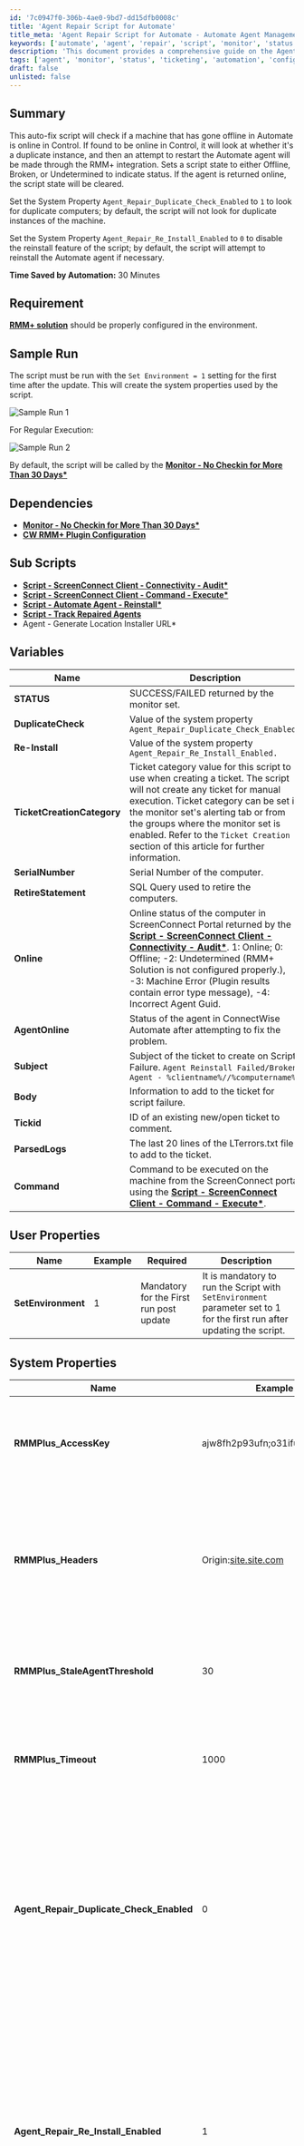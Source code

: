 ```yaml
---
id: '7c0947f0-306b-4ae0-9bd7-dd15dfb0008c'
title: 'Agent Repair Script for Automate'
title_meta: 'Agent Repair Script for Automate - Automate Agent Management'
keywords: ['automate', 'agent', 'repair', 'script', 'monitor', 'status']
description: 'This document provides a comprehensive guide on the Agent Repair Script for ConnectWise Automate, detailing its functionality to check the online status of machines, handle duplicate instances, and manage the Automate agent through RMM+ integration. It includes setup requirements, sample runs, dependencies, variables, user properties, and ticketing information.'
tags: ['agent', 'monitor', 'status', 'ticketing', 'automation', 'configuration']
draft: false
unlisted: false
---
```

## Summary

This auto-fix script will check if a machine that has gone offline in Automate is online in Control. If found to be online in Control, it will look at whether it's a duplicate instance, and then an attempt to restart the Automate agent will be made through the RMM+ integration. Sets a script state to either Offline, Broken, or Undetermined to indicate status. If the agent is returned online, the script state will be cleared.

Set the System Property `Agent_Repair_Duplicate_Check_Enabled` to `1` to look for duplicate computers; by default, the script will not look for duplicate instances of the machine.

Set the System Property `Agent_Repair_Re_Install_Enabled` to `0` to disable the reinstall feature of the script; by default, the script will attempt to reinstall the Automate agent if necessary.

**Time Saved by Automation:** 30 Minutes

## Requirement

**[RMM+ solution](https://proval.itglue.com/5078775/docs/9770217)** should be properly configured in the environment.

## Sample Run

The script must be run with the `Set Environment = 1` setting for the first time after the update. This will create the system properties used by the script.

![Sample Run 1](../../../static/img/Automate-Agent---Auto-Repair/image_1.png)

For Regular Execution:

![Sample Run 2](../../../static/img/Automate-Agent---Auto-Repair/image_2.png)

By default, the script will be called by the **[Monitor - No Checkin for More Than 30 Days*](https://proval.itglue.com/DOC-5078775-8041387)**

## Dependencies

- **[Monitor - No Checkin for More Than 30 Days*](https://proval.itglue.com/DOC-5078775-8041387)**
- **[CW RMM+ Plugin Configuration](https://proval.itglue.com/5078775/docs/9770217)**

## Sub Scripts

- **[Script - ScreenConnect Client - Connectivity - Audit*](https://proval.itglue.com/DOC-5078775-8143436)**
- **[Script - ScreenConnect Client - Command - Execute*](https://proval.itglue.com/DOC-5078775-8141008)**
- **[Script - Automate Agent - Reinstall*](https://proval.itglue.com/DOC-5078775-7761438)**
- **[Script - Track Repaired Agents](https://proval.itglue.com/DOC-5078775-15178447)**
- Agent - Generate Location Installer URL*

## Variables

| Name                       | Description                                                                                           |
|----------------------------|-------------------------------------------------------------------------------------------------------|
| **STATUS**                 | SUCCESS/FAILED returned by the monitor set.                                                          |
| **DuplicateCheck**         | Value of the system property `Agent_Repair_Duplicate_Check_Enabled.`                                 |
| **Re-Install**             | Value of the system property `Agent_Repair_Re_Install_Enabled.`                                     |
| **TicketCreationCategory**  | Ticket category value for this script to use when creating a ticket. The script will not create any ticket for manual execution. Ticket category can be set in the monitor set's alerting tab or from the groups where the monitor set is enabled. Refer to the `Ticket Creation` section of this article for further information. |
| **SerialNumber**           | Serial Number of the computer.                                                                       |
| **RetireStatement**        | SQL Query used to retire the computers.                                                              |
| **Online**                 | Online status of the computer in ScreenConnect Portal returned by the **[Script - ScreenConnect Client - Connectivity - Audit*](https://proval.itglue.com/DOC-5078775-8143436)**. 1: Online; 0: Offline; -2: Undetermined (RMM+ Solution is not configured properly.), -3: Machine Error (Plugin results contain error type message), -4: Incorrect Agent Guid. |
| **AgentOnline**            | Status of the agent in ConnectWise Automate after attempting to fix the problem.                     |
| **Subject**                | Subject of the ticket to create on Script Failure. `Agent Reinstall Failed/Broken Agent - %clientname%//%computername%` |
| **Body**                   | Information to add to the ticket for script failure.                                                 |
| **Tickid**                 | ID of an existing new/open ticket to comment.                                                        |
| **ParsedLogs**             | The last 20 lines of the LTerrors.txt file to add to the ticket.                                    |
| **Command**                | Command to be executed on the machine from the ScreenConnect portal using the **[Script - ScreenConnect Client - Command - Execute*](https://proval.itglue.com/DOC-5078775-8141008)**. |

## User Properties

| Name            | Example | Required | Description                                                                                      |
|-----------------|---------|----------|--------------------------------------------------------------------------------------------------|
| **SetEnvironment** | 1       | Mandatory for the First run post update | It is mandatory to run the Script with `SetEnvironment` parameter set to 1 for the first run after updating the script. |

## System Properties

| Name                                   | Example                                   | Required       | Description                                                                                                   |
|----------------------------------------|-------------------------------------------|----------------|---------------------------------------------------------------------------------------------------------------|
| **RMMPlus_AccessKey**                  | ajw8fh2p93ufn;o31ifu2091j23oif           | True           | This is the key set up in the CW Control RMM+ Plugin so Automate can reach out to gain access to the API.   |
| **RMMPlus_Headers**                    | Origin:[site.site.com](http://site.site.com/) | True           | This is the URL (without http/https) for the CW Control server. This value needs to match the value in the RMM+ Plugin configuration in CW Control. |
| **RMMPlus_StaleAgentThreshold**        | 30                                        | True           | The number of days to indicate what a "stale" agent is to the scripts. 30 is the default.                    |
| **RMMPlus_Timeout**                    | 1000                                      | True           | The default timeout for commands runs via RMM+ through Automate. 1000 is the default.                        |
| **Agent_Repair_Duplicate_Check_Enabled** | 0                                        | Partially      | Running the script with `SetEnvironment` parameter equals `1` will create this property with the default value of `0`. Set it to `1` to look for duplicate computers; by default, the script will not look for duplicate instances of the machine. |
| **Agent_Repair_Re_Install_Enabled**    | 1                                        | Partially      | Running the script with `SetEnvironment` parameter equals `1` will create this property with the default value of `1`. Set it to `0` to disable the reinstall feature of the script; by default, the script will attempt to reinstall the Automate agent if necessary. |

## Script States

| Name                                   | Example                                   | Description                                                                                                   |
|----------------------------------------|-------------------------------------------|---------------------------------------------------------------------------------------------------------------|
| **AgentStatus**                        | Broken | Offline | Undetermined                | This script state is used for the **[Dataview - Agent - Agent Check-in Health](https://proval.itglue.com/DOC-5078775-7963731)** and will display the results of this autofix.  **Broken:** Indicates that the Computer is offline in Automate but online in ScreenConnect.  **OR**  If a computer remains offline in Automate for a duration two hours longer than in ScreenConnect, and it has connected to the ScreenConnect portal within the previous 14 days, it will be marked as **Broken**.  **Offline:** Indicates that the computer is offline in both Automate and ScreenConnect.  **Undetermined:** Indicates that the environment's RMM+ solution is either broken or not configured properly. |
| **ScriptRunTime**                     | 2023-07-10 08:40:20                      | Run time of the script to be used by the **[Dataview - Agent - Agent Check-in Health](https://proval.itglue.com/DOC-5078775-7963731)**. |
| **OnlineInScreenConnectSinceMinutes** | Session not found, 12234, -1213         | Outcome of the plugin result. Usually the time in minutes for which the computer is online in ScreenConnect. (-ve time indicates that the machine is offline for that many minutes). This state is further used as the "Command Result" column of the **[Dataview - Agent - Agent Check-in Health](https://proval.itglue.com/DOC-5078775-7963731)**. |

## Output

- Script Logs
- Script States
- Ticket (Only if executed from the monitor set)
- Dataview

## Ticketing

To enable ticketing on failure, the ticket category must be set in the alerting tab of the monitor set calling the script, or at the group level if the monitor set is enabled on the group. Also, the script will not create any tickets for manual executions.

From Monitor Set:  
![Monitor Set](../../../static/img/Automate-Agent---Auto-Repair/image_3.png)

From Group:  
![Group 1](../../../static/img/Automate-Agent---Auto-Repair/image_4.png)  
![Group 2](../../../static/img/Automate-Agent---Auto-Repair/image_5.png)

**Ticket Subject:** `Agent Reinstall Failed/Broken Agent - \<clientname>//\<computername>`

**Ticket Body (Windows OS):**  
```
The agent \<computername> was found to be offline in Automate and online in Control. An attempt was made to reinstall the agent, however the Computer ID %computerid% is still not checking in. The last user according to Automate was \<lastuser>. If this variable is blank then Automate was unable to determine the last logged in user.

Manual remediation is required. If you can access the machine, please download the lterrors.txt file typically located in the root Windows directory in the LTSvc folder. (Typical path is C:/Windows/LTSvc/lterrors.txt) This log file may help troubleshoot why the agent isn't able to check in. Most common errors are related to .NET or TLS issues.

The last 20 lines from the log file are as follow:
\<ParsedLogs>
```

**Ticket Body (Non Windows OS):**  
```
The agent \<computername> was found to be offline in Automate and online in Control. An attempt was made to reinstall the agent, however the Computer ID \<computerid> is still not checking in. The last user according to Automate was \<lastuser>. If this variable is blank then Automate was unable to determine the last logged in user.

Manual remediation is required.
```

**Example \<ParsedLogs>:**  
```
LTService  v230.222   - 7/10/2023 10:04:22 AM   - Background Worker: AccomplishPostWindowsUpdateSettingRestart: Resetting registry value for Windows Update service start type.:::
LTService  v230.222   - 7/10/2023 10:04:22 AM   - Background Worker: AccomplishPostWindowsUpdateSettingRestart: Trying to start the Windows Update service if it is not already running.:::
LTService  v230.222   - 7/10/2023 10:04:22 AM   - Background Worker: AccomplishPostWindowsUpdateSettingRestart: Windows Update service verified running. End of background worker.:::
LTService  v230.222   - 7/10/2023 10:11:49 AM   - WebRqst: [https://labtech.provaltech.com/LabTech](https://labtech.provaltech.com/LabTech) : ConnectFailure : Unable to connect to the remote server : inner: A connection attempt failed because the connected party did not properly respond after a period of time, or established connection failed because connected host has failed to respond 78.46.72.162:443 : :::
LTService  v230.222   - 7/10/2023 11:39:34 AM   - Heartbeat send Status already sending:::
LTService  v230.222   - 7/10/2023 11:51:29 AM   - Successfully synchronized monitors with database: Monitors are synchronized with database.:::
LTService  v230.222   - 7/10/2023 1:04:06 PM   - Test Server: [https://labtech.provaltech.com](https://labtech.provaltech.com) svrs:2:::
LTService  v230.222   - 7/10/2023 1:04:13 PM   - Setting Windows 10 Update service Auto-Update policy.:::
LTService  v230.222   - 7/10/2023 1:04:13 PM   - Setting Windows Update startup type to 'Disabled' so we can stop the service after applying the policy. This stops the service from downloading updates.:::
LTService  v230.222   - 7/10/2023 1:04:13 PM   - Running PowerShell command to have Windows Update service check for updates which will apply registry settings.:::
LTService  v230.222   - 7/10/2023 1:04:15 PM   - Stopping Windows Update service to block the download of updates after applying policy from registry settings.:::
LTService  v230.222   - 7/10/2023 1:04:16 PM   - Creating background worker to accomplish the post windows update setting restart action.:::
LTService  v230.222   - 7/10/2023 1:04:16 PM   - Background Worker: AccomplishPostWindowsUpdateSettingRestart: Waiting 10 seconds to restart service.:::
LTService  v230.222   - 7/10/2023 1:04:26 PM   - Background Worker: AccomplishPostWindowsUpdateSettingRestart: Resetting registry value for Windows Update service start type.:::
LTService  v230.222   - 7/10/2023 1:04:26 PM   - Background Worker: AccomplishPostWindowsUpdateSettingRestart: Trying to start the Windows Update service if it is not already running.:::
LTService  v230.222   - 7/10/2023 1:04:27 PM   - Background Worker: AccomplishPostWindowsUpdateSettingRestart: Windows Update service verified running. End of background worker.:::
LTService  v230.222   - 7/10/2023 2:53:50 PM   - Heartbeat send Status already sending:::
LTService  v230.222   - 7/10/2023 3:37:46 PM   - Heartbeat send Status already sending:::
LTService  v230.222   - 7/10/2023 3:51:31 PM   - Successfully synchronized monitors with database: Monitors are synchronized with database.:::
LTService  v230.222   - 7/10/2023 3:55:48 PM   - Heartbeat send Status already sending:::
```












